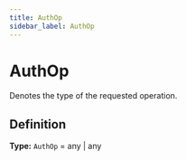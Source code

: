 ```yaml
---
title: AuthOp
sidebar_label: AuthOp
---
```


# AuthOp

Denotes the type of the requested operation.

## Definition

**Type:** `AuthOp` = any | any

